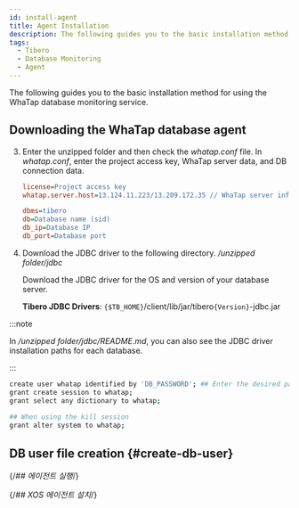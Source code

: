 ```yaml
---
id: install-agent
title: Agent Installation
description: The following guides you to the basic installation method for using the WhaTap database monitoring service.
tags:
  - Tibero
  - Database Monitoring
  - Agent
---
```



The following guides you to the basic installation method for using the WhaTap database monitoring service.


<Agentsignupguide /> 

<Youtube ko='e_UpCgapfQY' en='MIo3HRIOt8M' ja='MIo3HRIOt8M' />


<Createprojectv2 />


<Accesskey />

## Downloading the WhaTap database agent


<Dbinstallagentsteps /> 

3. Enter the unzipped folder and then check the _whatap.conf_ file. In _whatap.conf_, enter the project access key, WhaTap server data, and DB connection data.

   ```ini title='whatap.conf'
   license=Project access key
   whatap.server.host=13.124.11.223/13.209.172.35 // WhaTap server information

   dbms=tibero
   db=Database name (sid)
   db_ip=Database IP
   db_port=Database port 
   ```

4. Download the JDBC driver to the following directory. _/unzipped folder/jdbc_

   Download the JDBC driver for the OS and version of your database server.

   **Tibero JDBC Drivers**: `{$TB_HOME}`/client/lib/jar/tibero`{Version}`-jdbc.jar

:::note

In _/unzipped folder/jdbc/README.md_, you can also see the JDBC driver installation paths for each database.

:::


<Dbcreatemonitoringaccount />

```bash showLineNumbers
create user whatap identified by 'DB_PASSWORD'; ## Enter the desired password.
grant create session to whatap;
grant select any dictionary to whatap;
 
## When using the kill session 
grant alter system to whatap;
```

## DB user file creation {#create-db-user}


<Dbcreatedbuserfile /> 

{/*## 에이전트 실행*/}


<Dbrunagent /> 

{/*## XOS 에이전트 설치*/}


<Dbinstallxosagent /> 
